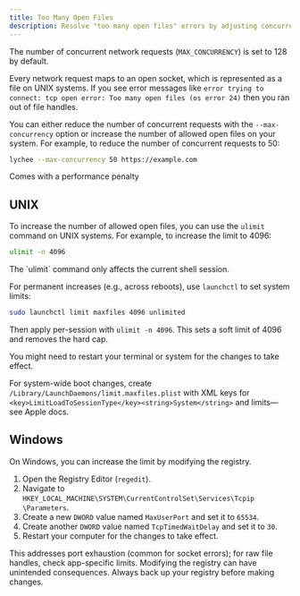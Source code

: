 ```yaml
---
title: Too Many Open Files
description: Resolve "too many open files" errors by adjusting concurrent requests or system limits.
---
```



The number of concurrent network requests (`MAX_CONCURRENCY`) is set to 128 by default.

Every network request maps to an open socket, which is represented as a file on UNIX systems.
If you see error messages like `error trying to connect: tcp open error: Too
many open files (os error 24)` then you ran out of file handles.

You can either reduce the number of concurrent requests with the `--max-concurrency` option or increase the number of allowed open files on your system.
For example, to reduce the number of concurrent requests to 50:

```bash
lychee --max-concurrency 50 https://example.com
```

<Aside type="caution">Comes with a performance penalty</Aside>

## UNIX

To increase the number of allowed open files, you can use the `ulimit` command on UNIX systems.
For example, to increase the limit to 4096:

```bash
ulimit -n 4096
```

<Aside>The `ulimit` command only affects the current shell session.</Aside>

For permanent increases (e.g., across reboots), use `launchctl` to set system limits:

```bash
sudo launchctl limit maxfiles 4096 unlimited
```

Then apply per-session with `ulimit -n 4096`. This sets a soft limit of 4096 and removes the hard cap.

<Aside>
  You might need to restart your terminal or system for the changes to take
  effect.
</Aside>

For system-wide boot changes, create `/Library/LaunchDaemons/limit.maxfiles.plist` with XML keys for `<key>LimitLoadToSessionType</key><string>System</string>` and limits—see Apple docs.

## Windows

On Windows, you can increase the limit by modifying the registry.

1. Open the Registry Editor (`regedit`).
2. Navigate to `HKEY_LOCAL_MACHINE\SYSTEM\CurrentControlSet\Services\Tcpip
\Parameters`.
3. Create a new `DWORD` value named `MaxUserPort` and set it to `65534`.
4. Create another `DWORD` value named `TcpTimedWaitDelay` and set it to `30`.
5. Restart your computer for the changes to take effect.

<Aside type="caution">
  This addresses port exhaustion (common for socket errors); for raw file
  handles, check app-specific limits. Modifying the registry can have unintended
  consequences. Always back up your registry before making changes.
</Aside>
